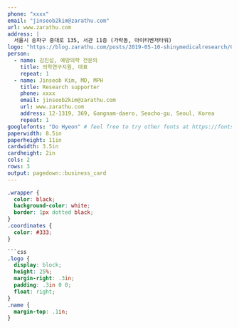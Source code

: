 ```yaml
---
phone: "xxxx"
email: "jinseob2kim@zarathu.com"
url: www.zarathu.com
address: |
  서울시 송파구 중대로 135, 서관 11층 (가락동, 아이티벤처타워)
logo: "https://blog.zarathu.com/posts/2019-05-10-shinymedicalresearch/Color%20logo%20-%20no%20background.png"
person: 
  - name: 김진섭, 예방의학 전문의
    title: 의학연구지원, 대표
    repeat: 1
  - name: Jinseob Kim, MD, MPH
    title: Research supporter
    phone: xxxx
    email: jinseob2kim@zarathu.com
    url: www.zarathu.com
    address: 12-1319, 369, Gangnam-daero, Seocho-gu, Seoul, Korea
    repeat: 1
googlefonts: "Do Hyeon" # feel free to try other fonts at https://fonts.google.com
paperwidth: 8.5in
paperheight: 11in
cardwidth: 3.5in
cardheight: 2in
cols: 2
rows: 3
output: pagedown::business_card
---
```




<!-- if you prefer black text on white background, set eval=TRUE on the chunk below -->

```css
.wrapper {
  color: black;
  background-color: white;
  border: 1px dotted black;
}
.coordinates {
  color: #333;
}

```css
.logo {
  display: block;
  height: 25%;
  margin-right: .3in;
  padding: .3in 0 0;
  float: right;
}
.name {
  margin-top: .1in;
}
```

